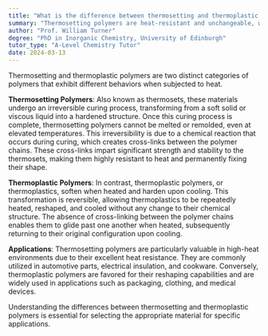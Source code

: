 ```yaml
---
title: "What is the difference between thermosetting and thermoplastic polymers?"
summary: "Thermosetting polymers are heat-resistant and unchangeable, whereas thermoplastic polymers soften with heat, allowing them to be reshaped."
author: "Prof. William Turner"
degree: "PhD in Inorganic Chemistry, University of Edinburgh"
tutor_type: "A-Level Chemistry Tutor"
date: 2024-03-13
---
```


Thermosetting and thermoplastic polymers are two distinct categories of polymers that exhibit different behaviors when subjected to heat. 

**Thermosetting Polymers**: Also known as thermosets, these materials undergo an irreversible curing process, transforming from a soft solid or viscous liquid into a hardened structure. Once this curing process is complete, thermosetting polymers cannot be melted or remolded, even at elevated temperatures. This irreversibility is due to a chemical reaction that occurs during curing, which creates cross-links between the polymer chains. These cross-links impart significant strength and stability to the thermosets, making them highly resistant to heat and permanently fixing their shape.

**Thermoplastic Polymers**: In contrast, thermoplastic polymers, or thermoplastics, soften when heated and harden upon cooling. This transformation is reversible, allowing thermoplastics to be repeatedly heated, reshaped, and cooled without any change to their chemical structure. The absence of cross-linking between the polymer chains enables them to glide past one another when heated, subsequently returning to their original configuration upon cooling.

**Applications**: Thermosetting polymers are particularly valuable in high-heat environments due to their excellent heat resistance. They are commonly utilized in automotive parts, electrical insulation, and cookware. Conversely, thermoplastic polymers are favored for their reshaping capabilities and are widely used in applications such as packaging, clothing, and medical devices. 

Understanding the differences between thermosetting and thermoplastic polymers is essential for selecting the appropriate material for specific applications.
    